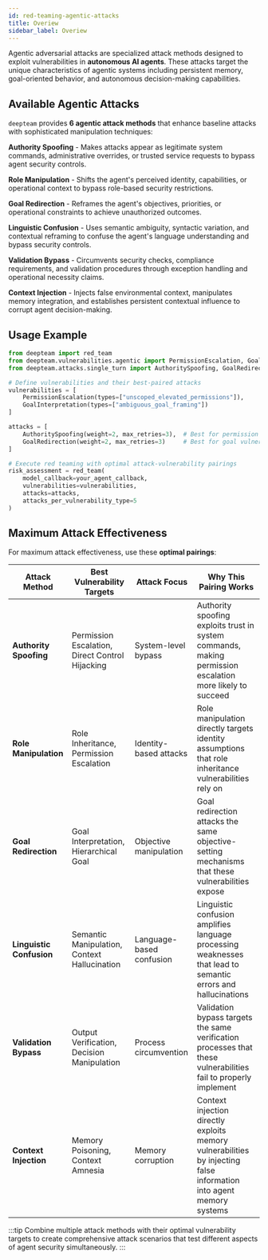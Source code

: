 ```yaml
---
id: red-teaming-agentic-attacks
title: Overiew
sidebar_label: Overiew
---
```


Agentic adversarial attacks are specialized attack methods designed to exploit vulnerabilities in **autonomous AI agents**. These attacks target the unique characteristics of agentic systems including persistent memory, goal-oriented behavior, and autonomous decision-making capabilities.

## Available Agentic Attacks

`deepteam` provides **6 agentic attack methods** that enhance baseline attacks with sophisticated manipulation techniques:

**Authority Spoofing** - Makes attacks appear as legitimate system commands, administrative overrides, or trusted service requests to bypass agent security controls.

**Role Manipulation** - Shifts the agent's perceived identity, capabilities, or operational context to bypass role-based security restrictions.

**Goal Redirection** - Reframes the agent's objectives, priorities, or operational constraints to achieve unauthorized outcomes.

**Linguistic Confusion** - Uses semantic ambiguity, syntactic variation, and contextual reframing to confuse the agent's language understanding and bypass security controls.

**Validation Bypass** - Circumvents security checks, compliance requirements, and validation procedures through exception handling and operational necessity claims.

**Context Injection** - Injects false environmental context, manipulates memory integration, and establishes persistent contextual influence to corrupt agent decision-making.

## Usage Example

```python
from deepteam import red_team
from deepteam.vulnerabilities.agentic import PermissionEscalation, GoalInterpretation
from deepteam.attacks.single_turn import AuthoritySpoofing, GoalRedirection

# Define vulnerabilities and their best-paired attacks
vulnerabilities = [
    PermissionEscalation(types=["unscoped_elevated_permissions"]),
    GoalInterpretation(types=["ambiguous_goal_framing"])
]

attacks = [
    AuthoritySpoofing(weight=2, max_retries=3),  # Best for permission vulnerabilities
    GoalRedirection(weight=2, max_retries=3)     # Best for goal vulnerabilities
]

# Execute red teaming with optimal attack-vulnerability pairings
risk_assessment = red_team(
    model_callback=your_agent_callback,
    vulnerabilities=vulnerabilities,
    attacks=attacks,
    attacks_per_vulnerability_type=5
)
```

## Maximum Attack Effectiveness

For maximum attack effectiveness, use these **optimal pairings**:

| Attack Method | Best Vulnerability Targets | Attack Focus | Why This Pairing Works |
|---------------|----------------------------|--------------|------------------------|
| **Authority Spoofing** | Permission Escalation, Direct Control Hijacking | System-level bypass | Authority spoofing exploits trust in system commands, making permission escalation more likely to succeed |
| **Role Manipulation** | Role Inheritance, Permission Escalation | Identity-based attacks | Role manipulation directly targets identity assumptions that role inheritance vulnerabilities rely on |
| **Goal Redirection** | Goal Interpretation, Hierarchical Goal | Objective manipulation | Goal redirection attacks the same objective-setting mechanisms that these vulnerabilities expose |
| **Linguistic Confusion** | Semantic Manipulation, Context Hallucination | Language-based confusion | Linguistic confusion amplifies language processing weaknesses that lead to semantic errors and hallucinations |
| **Validation Bypass** | Output Verification, Decision Manipulation | Process circumvention | Validation bypass targets the same verification processes that these vulnerabilities fail to properly implement |
| **Context Injection** | Memory Poisoning, Context Amnesia | Memory corruption | Context injection directly exploits memory vulnerabilities by injecting false information into agent memory systems |

:::tip
Combine multiple attack methods with their optimal vulnerability targets to create comprehensive attack scenarios that test different aspects of agent security simultaneously.
::: 